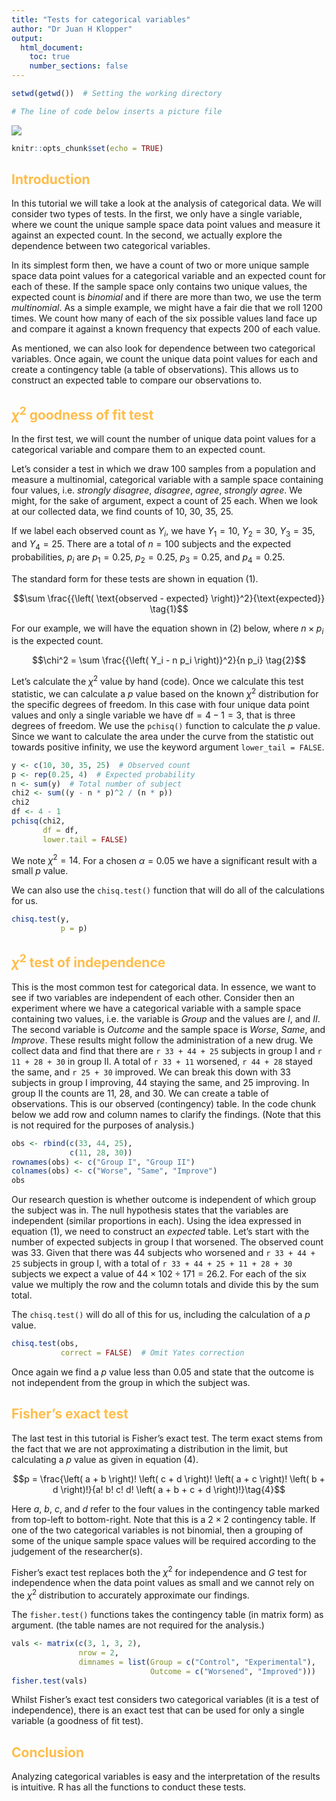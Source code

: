 ---
title: "Tests for categorical variables"
author: "Dr Juan H Klopper"
output:
  html_document:
    toc: true
    number_sections: false
---

```{r Settings and libraries}
setwd(getwd())  # Setting the working directory
```


<style type="text/css">
h1 {color:#1a2451;}
h2 {color:#ffbd4a;}
h3 {color:#1a2451;}
</style>

```{r Inserting an image, include=FALSE}
# The line of code below inserts a picture file
```

![](KRG elegant logo for light BG.png)

```{r setup, include=FALSE}
knitr::opts_chunk$set(echo = TRUE)
```

## Introduction

In this tutorial we will take a look at the analysis of categorical data.  We will consider two types of tests.  In the first, we only have a single variable, where we count the unique sample space data point values and measure it against an expected count.  In the second, we actually explore the dependence between two categorical variables.

In its simplest form then, we have a count of two or more unique sample space data point values for a categorical variable and an expected count for each of these.  If the sample space only contains two unique values, the expected count is _binomial_ and if there are more than two, we use the term _multinomial_.  As a simple example, we might have a fair die that we roll $1200$ times.  We count how many of each of the six possible values land face up and compare it against a known frequency that expects $200$ of each value.

As mentioned, we can also look for dependence between two categorical variables.  Once again, we count the unique data point values for each and create a contingency table (a table of observations).  This allows us to construct an expected table to compare our observations to.

## $\chi^2$ goodness of fit test

In the first test, we will count the number of unique data point values for a categorical variable and compare them to an expected count.

Let's consider a test in which we draw $100$ samples from a population and measure a multinomial, categorical variable with a sample space containing four values, i.e. _strongly disagree_, _disagree_, _agree_, _strongly agree_.  We might, for the sake of argument, expect a count of $25$ each.  When we look at our collected data, we find counts of $10$, $30$, $35$, $25$.

If we label each observed count as $Y_i$, we have $Y_1 = 10$, $Y_2 = 30$, $Y_3 = 35$, and $Y_4 = 25$.  There are a total of $n = 100$ subjects and the expected probabilities, $p_i$ are $p_1 = 0.25$, $p_2 = 0.25$, $p_3 = 0.25$, and $p_4 = 0.25$.

The standard form for these tests are shown in equation (1).

$$\sum \frac{{\left( \text{observed - expected}  \right)}^2}{\text{expected}} \tag{1}$$

For our example, we will have the equation shown in (2) below, where $n \times p_i$ is the expected count.

$$\chi^2 = \sum \frac{{\left( Y_i - n p_i \right)}^2}{n p_i} \tag{2}$$

Let's calculate the $\chi^2$ value by hand (code).  Once we calculate this test statistic, we can calculate a _p_ value based on the known $\chi^2$ distribution for the specific degrees of freedom.  In this case with four unique data point values and only a single variable we have $\text{df} = 4 - 1 = 3$, that is three degrees of freedom.  We use the `pchisq()` function to calculate the _p_ value.  Since we want to calculate the area under the curve from the statistic out towards positive infinity, we use the keyword argument `lower_tail = FALSE`.

```{r Goodness of fit example by hand}
y <- c(10, 30, 35, 25)  # Observed count
p <- rep(0.25, 4)  # Expected probability
n <- sum(y)  # Total number of subject
chi2 <- sum((y - n * p)^2 / (n * p))
chi2
df <- 4 - 1
pchisq(chi2,
       df = df,
       lower.tail = FALSE)
```

We note $\chi^2 = 14$.  For a chosen $\alpha = 0.05$ we have a significant result with a small _p_ value.

We can also use the `chisq.test()` function that will do all of the calculations for us.

```{r Goodness of fit using chisq.tes()}
chisq.test(y,
           p = p)
```

## $\chi^2$ test of independence

This is the most common test for categorical data.  In essence, we want to see if two variables are independent of each other.  Consider then an experiment where we have a categorical variable with a sample space containing two values, i.e. the variable is _Group_ and the values are _I_, and _II_.  The second variable is _Outcome_ and the sample space is _Worse_, _Same_, and _Improve_.  These results might follow the administration of a new drug.  We collect data and find that there are `r 33 + 44 + 25` subjects in group I and `r 11 + 28 + 30` in group II.  A total of `r 33 + 11` worsened, `r 44 + 28` stayed the same, and `r 25 + 30` improved.  We can break this down with $33$ subjects in group I improving, $44$ staying the same, and $25$ improving.  In group II the counts are $11$, $28$, and $30$.  We can create a table of observations.  This is our observed (contingency) table.  In the code chunk below we add row and column names to clarify the findings.  (Note that this is not required for the purposes of analysis.)

```{r Observed table for test of independence}
obs <- rbind(c(33, 44, 25),
             c(11, 28, 30))
rownames(obs) <- c("Group I", "Group II")
colnames(obs) <- c("Worse", "Same", "Improve")
obs
```

Our research question is whether outcome is independent of which group the subject was in.  The null hypothesis states that the variables are independent (similar proportions in each).  Using the idea expressed in equation (1), we need to construct an _expected_ table.  Let's start with the number of expected subjects in group I that worsened.  The observed count was $33$.  Given that there was $44$ subjects who worsened and `r 33 + 44 + 25` subjects in group I, with a total of `r 33 + 44 + 25 + 11 + 28 + 30` subjects we expect a value of $44 \times 102 \div 171 = 26.2$.  For each of the six value we multiply the row and the column totals and divide this by the sum total.

The `chisq.test()` will do all of this for us, including the calculation of a _p_ value.

```{r Example of test of independence}
chisq.test(obs,
           correct = FALSE)  # Omit Yates correction
```

Once again we find a _p_ value less than $0.05$ and state that the outcome is not independent from the group in which the subject was.

## Fisher's exact test

The last test in this tutorial is Fisher's exact test.  The term exact stems from the fact that we are not approximating a distribution in the limit, but calculating a _p_ value as given in equation (4).

$$p = \frac{\left( a + b \right)! \left( c + d \right)! \left( a + c \right)! \left( b + d \right)!}{a! b! c! d! \left( a + b + c + d \right)!}\tag{4}$$

Here $a$, $b$, $c$, and $d$ refer to the four values in the contingency table marked from top-left to bottom-right.  Note that this is a $2 \times 2$ contingency table.  If one of the two categorical variables is not binomial, then a grouping of some of the unique sample space values will be required according to the judgement of the researcher(s).

Fisher's exact test replaces both the $\chi^2$  for independence and _G_ test for independence when the data point values as small and we cannot rely on the $\chi^2$ distribution to accurately approximate our findings.

The `fisher.test()` functions takes the contingency table (in matrix form) as argument.  (the table names are not required for the analysis.)

```{r Fisher test}
vals <- matrix(c(3, 1, 3, 2),
               nrow = 2,
               dimnames = list(Group = c("Control", "Experimental"),
                               Outcome = c("Worsened", "Improved")))
fisher.test(vals)
```

Whilst Fisher's exact test considers two categorical variables (it is a test of independence), there is an exact test that can be used for only a single variable (a goodness of fit test).

## Conclusion

Analyzing categorical variables is easy and the interpretation of the results is intuitive.  R has all the functions to conduct these tests.